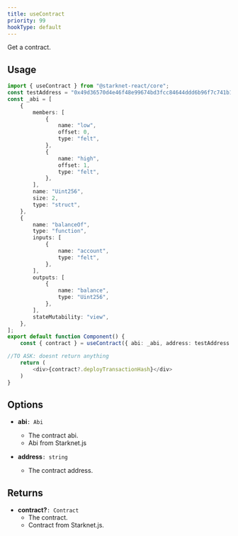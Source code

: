 ```yaml
---
title: useContract
priority: 99
hookType: default
---
```


Get a contract.

## Usage

```ts
import { useContract } from "@starknet-react/core";
const testAddress = "0x49d36570d4e46f48e99674bd3fcc84644ddd6b96f7c741b1562b82f9e004dc7";
const _abi = [
    {
        members: [
            {
                name: "low",
                offset: 0,
                type: "felt",
            },
            {
                name: "high",
                offset: 1,
                type: "felt",
            },
        ],
        name: "Uint256",
        size: 2,
        type: "struct",
    },
    {
        name: "balanceOf",
        type: "function",
        inputs: [
            {
                name: "account",
                type: "felt",
            },
        ],
        outputs: [
            {
                name: "balance",
                type: "Uint256",
            },
        ],
        stateMutability: "view",
    },
];
export default function Component() {
    const { contract } = useContract({ abi: _abi, address: testAddress })

//TO ASK: doesnt return anything
    return (
        <div>{contract?.deployTransactionHash}</div>
    )
}
```

## Options

 * __abi__`: Abi`
    - The contract abi.
    - Abi from Starknet.js

 * __address__`: string`
    - The contract address.

## Returns

 * __contract?__`: Contract`
    - The contract.
    - Contract from Starknet.js.
